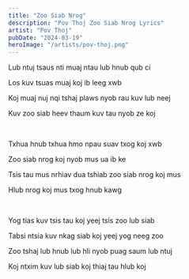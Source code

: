 ```yaml
---
title: "Zoo Siab Nrog"
description: "Pov Thoj Zoo Siab Nrog Lyrics"
artist: "Pov Thoj"
pubDate: "2024-03-19"
heroImage: "/artists/pov-thoj.png"
---
```


Lub ntuj tsaus nti muaj ntau lub hnub qub ci

Los kuv tsuas muaj koj ib leeg xwb

Koj muaj nuj nqi tshaj plaws nyob rau kuv lub neej

Kuv zoo siab heev thaum kuv tau nyob ze koj

<br />

Txhua hnub txhua hmo npau suav txog koj xwb

Zoo siab nrog koj nyob mus ua ib ke

Tsis tau mus nrhiav dua tshiab zoo siab nrog koj mus

Hlub nrog koj mus txog hnub kawg

<br />

Yog tias kuv tsis tau koj yeej tsis zoo lub siab

Tabsi ntsia kuv nkag siab koj yeej yog neeg zoo

Zoo tshaj lub hnub lub hli nyob puag saum lub ntuj

Koj ntxim kuv lub siab koj thiaj tau hlub koj

